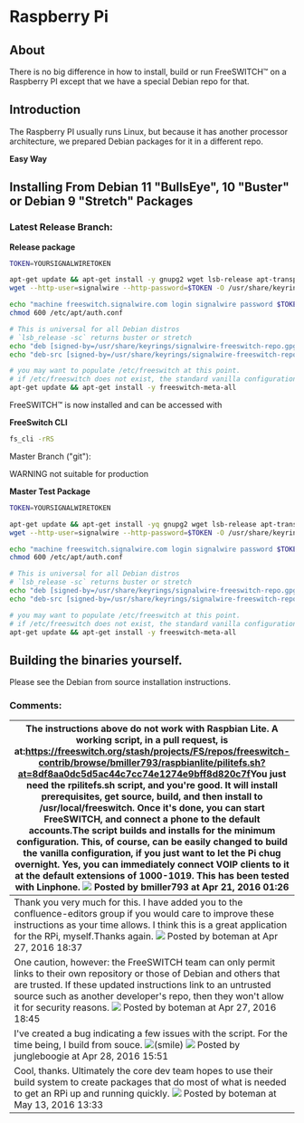 
# Raspberry Pi 

 

## About

There is no big difference in how to install, build or run FreeSWITCH™ on a Raspberry PI except that we have a special Debian repo for that.

## Introduction 

The Raspberry PI usually runs Linux, but because it has another processor architecture, we prepared Debian packages for it in a different repo.

**Easy Way**

## Installing From Debian 11 "BullsEye", 10 "Buster" or Debian 9 "Stretch" Packages

### Latest Release Branch:

**Release package**

```bash
TOKEN=YOURSIGNALWIRETOKEN

apt-get update && apt-get install -y gnupg2 wget lsb-release apt-transport-https
wget --http-user=signalwire --http-password=$TOKEN -O /usr/share/keyrings/signalwire-freeswitch-repo.gpg https://freeswitch.signalwire.com/repo/deb/rpi/debian-release/signalwire-freeswitch-repo.gpg

echo "machine freeswitch.signalwire.com login signalwire password $TOKEN" > /etc/apt/auth.conf
chmod 600 /etc/apt/auth.conf

# This is universal for all Debian distros
# `lsb_release -sc` returns buster or stretch
echo "deb [signed-by=/usr/share/keyrings/signalwire-freeswitch-repo.gpg] https://freeswitch.signalwire.com/repo/deb/rpi/debian-release/ `lsb_release -sc` main" > /etc/apt/sources.list.d/freeswitch.list
echo "deb-src [signed-by=/usr/share/keyrings/signalwire-freeswitch-repo.gpg] https://freeswitch.signalwire.com/repo/deb/rpi/debian-release/ `lsb_release -sc` main" >> /etc/apt/sources.list.d/freeswitch.list

# you may want to populate /etc/freeswitch at this point.
# if /etc/freeswitch does not exist, the standard vanilla configuration is deployed
apt-get update && apt-get install -y freeswitch-meta-all
```

FreeSWITCH™ is now installed and can be accessed with

**FreeSwitch CLI**

```bash
fs_cli -rRS
```

Master Branch ("git"):

WARNING not suitable for production

**Master Test Package**

```bash
TOKEN=YOURSIGNALWIRETOKEN

apt-get update && apt-get install -yq gnupg2 wget lsb-release apt-transport-https
wget --http-user=signalwire --http-password=$TOKEN -O /usr/share/keyrings/signalwire-freeswitch-repo.gpg https://freeswitch.signalwire.com/repo/deb/rpi/debian-dev/signalwire-freeswitch-repo.gpg

echo "machine freeswitch.signalwire.com login signalwire password $TOKEN" > /etc/apt/auth.conf
chmod 600 /etc/apt/auth.conf

# This is universal for all Debian distros
# `lsb_release -sc` returns buster or stretch
echo "deb [signed-by=/usr/share/keyrings/signalwire-freeswitch-repo.gpg] https://freeswitch.signalwire.com/repo/deb/rpi/debian-dev/ `lsb_release -sc` main" > /etc/apt/sources.list.d/freeswitch.list
echo "deb-src [signed-by=/usr/share/keyrings/signalwire-freeswitch-repo.gpg] https://freeswitch.signalwire.com/repo/deb/rpi/debian-dev/ `lsb_release -sc` main" >> /etc/apt/sources.list.d/freeswitch.list

# you may want to populate /etc/freeswitch at this point.
# if /etc/freeswitch does not exist, the standard vanilla configuration is deployed
apt-get update && apt-get install -y freeswitch-meta-all
```

## Building the binaries yourself.

  
Please see the Debian from source installation instructions.  

  
### Comments:

| The instructions above do not work with Raspbian Lite. A working script, in a pull request, is at:<https://freeswitch.org/stash/projects/FS/repos/freeswitch-contrib/browse/bmiller793/raspbianlite/pilitefs.sh?at=8df8aa0dc5d5ac44c7cc74e1274e9bff8d820c7f>You just need the rpilitefs.sh script, and you're good. It will install prerequisites, get source, build, and then install to /usr/local/freeswitch. Once it's done, you can start FreeSWITCH, and connect a phone to the default accounts.The script builds and installs for the minimum configuration. This, of course, can be easily changed to build the vanilla configuration, if you just want to let the Pi chug overnight. Yes, you can immediately connect VOIP clients to it at the default extensions of 1000-1019\. This has been tested with Linphone. ![](/images/icons/contenttypes/comment_16.png) Posted by bmiller793 at Apr 21, 2016 01:26 |
| ------------------------------------------------------------------------------------------------------------------------------------------------------------------------------------------------------------------------------------------------------------------------------------------------------------------------------------------------------------------------------------------------------------------------------------------------------------------------------------------------------------------------------------------------------------------------------------------------------------------------------------------------------------------------------------------------------------------------------------------------------------------------------------------------------------------------------------------------------------------------------------------------------------------------ |
| Thank you very much for this. I have added you to the confluence-editors group if you would care to improve these instructions as your time allows. I think this is a great application for the RPi, myself.Thanks again. ![](/images/icons/contenttypes/comment_16.png) Posted by boteman at Apr 27, 2016 18:37                                                                                                                                                                                                                                                                                                                                                                                                                                                                                                                                                                                                          |
| One caution, however: the FreeSWITCH team can only permit links to their own repository or those of Debian and others that are trusted. If these updated instructions link to an untrusted source such as another developer's repo, then they won't allow it for security reasons. ![](/images/icons/contenttypes/comment_16.png) Posted by boteman at Apr 27, 2016 18:45                                                                                                                                                                                                                                                                                                                                                                                                                                                                                                                                                 |
| I've created a bug indicating a few issues with the script. For the time being, I build from souce. ![(smile)](/images/icons/emoticons/smile.svg) ![](/images/icons/contenttypes/comment_16.png) Posted by jungleboogie at Apr 28, 2016 15:51                                                                                                                                                                                                                                                                                                                                                                                                                                                                                                                                                                                                                                                                              |
| Cool, thanks. Ultimately the core dev team hopes to use their build system to create packages that do most of what is needed to get an RPi up and running quickly. ![](/images/icons/contenttypes/comment_16.png) Posted by boteman at May 13, 2016 13:33                                                                                                                                                                                                                                                                                                                                                                                                                                                                                                                                                                                                                                                                 |


